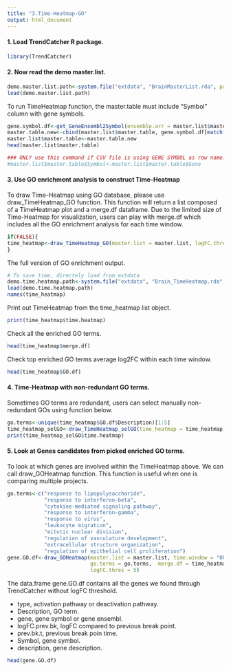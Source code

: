 ```yaml
---
title: "3.Time-Heatmap-GO"
output: html_document
---
```


#### 1. Load TrendCatcher R package.

```r
library(TrendCatcher)
```

#### 2. Now read the demo master.list.

```r
demo.master.list.path<-system.file("extdata", "BrainMasterList.rda", package = "TrendCatcher")
load(demo.master.list.path)
```

To run TimeHeatmap function, the master.table must include "Symbol" column with gene symbols.

```r
gene.symbol.df<-get_GeneEnsembl2Symbol(ensemble.arr = master.list$master.table$Gene)
master.table.new<-cbind(master.list$master.table, gene.symbol.df[match(master.list$master.table$Gene, gene.symbol.df$Gene), c("Symbol", "description")])
master.list$master.table<-master.table.new
head(master.list$master.table)
```
```r
### ONLY use this command if CSV file is using GENE SYMBOL as row name!!!!!!
#master.list$master.table$Symbol<-master.list$master.table$Gene 
```

#### 3. Use GO enrichment analysis to construct Time-Heatmap

To draw Time-Heatmap using GO database, please use draw_TimeHeatmap_GO function. This function will return a list composed of a TimeHeatmap plot and a merge.df dataframe. Due to the limited size of Time-Heatmap for visualization, users can play with merge.df which includes all the GO enrichment analysis for each time window. 

```r
if(FALSE){
time_heatmap<-draw_TimeHeatmap_GO(master.list = master.list, logFC.thres = 0, top.n = 10, dyn.gene.p.thres = 0.05, keyType = "SYMBOL", OrgDb = "org.Mm.eg.db", ont = "BP", term.width = 80, GO.enrich.p = 0.05, figure.title = "TimeHeatmap")  
}
```

The full version of GO enrichment output. 

```r
# To save time, directely load from extdata
demo.time.heatmap.path<-system.file("extdata", "Brain_TimeHeatmap.rda", package = "TrendCatcher")
load(demo.time.heatmap.path)
names(time_heatmap)
```


Print out TimeHeatmap from the time_heatmap list object. 
```r
print(time_heatmap$time.heatmap)
```

Check all the enriched GO terms. 

```r
head(time_heatmap$merge.df)
```

Check top enriched GO terms average log2FC within each time window. 
```r
head(time_heatmap$GO.df)
```

#### 4. Time-Heatmap with non-redundant GO terms.

Sometimes GO terms are redundant, users can select manually non-redundant GOs using function below.
```r
go.terms<-unique(time_heatmap$GO.df$Description)[1:5]
time_heatmap_selGO<-draw_TimeHeatmap_selGO(time_heatmap = time_heatmap, sel.go = go.terms, master.list = master.list, GO.perc.thres = 0, nDDEG.thres = 0)
print(time_heatmap_selGO$time.heatmap)
```

#### 5. Look at Genes candidates from picked enriched GO terms.

To look at which genes are involved within the TimeHeatmap above. We can call draw_GOHeatmap function. 
This function is useful when one is comparing multiple projects. 

```r
go.terms<-c("response to lipopolysaccharide",
            "response to interferon-beta",
            "cytokine-mediated signaling pathway",
            "response to interferon-gamma",
            "response to virus",
            "leukocyte migration",
            "mitotic nuclear division",
            "regulation of vasculature development",
            "extracellular structure organization",
            "regulation of epithelial cell proliferation")
gene.GO.df<-draw_GOHeatmap(master.list = master.list, time.window = "0h-6h", 
                           go.terms = go.terms,  merge.df = time_heatmap$merge.df, 
                           logFC.thres = 5)
```

The data.frame gene.GO.df contains all the genes we found through TrendCatcher without logFC threshold.

- type, activation pathway or deactivation pathway.
- Description, GO term.
- gene, gene symbol or gene ensembl.
- logFC.prev.bk, logFC compared to previous break point.
- prev.bk.t, previous break poin time.
- Symbol, gene symbol.
- description, gene description.


```r
head(gene.GO.df)
```




























